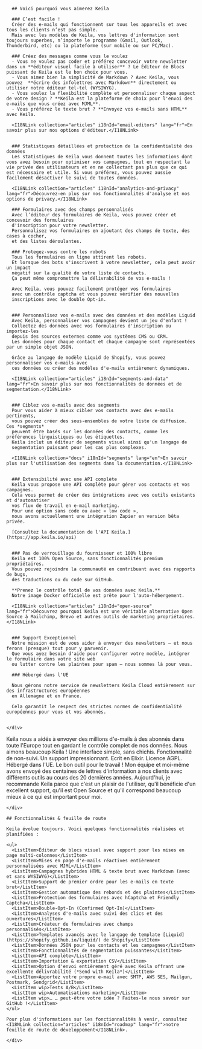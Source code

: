 <section class="bg-white">
  <div class="max-w-6xl mx-auto p-5 md:p-10 text-gray-800 text-lg rounded-t md:pb-16">
    <div class="prose prose-xl mx-auto">

      ## Voici pourquoi vous aimerez Keila

      ### C’est facile !
      Créer des e-mails qui fonctionnent sur tous les appareils et avec tous les clients n’est pas simple.
      Mais avec les modèles de Keila, vos lettres d'information sont toujours superbes, n’importe le programme (Gmail, Outlook, Thunderbird, etc) ou la plateforme (sur mobile ou sur PC/Mac).

      ### Créez des messages comme vous le voulez
      - Vous ne voulez pas coder et préférez concevoir votre newsletter dans un **éditeur visuel facile à utiliser** ? Le Éditeur de Blocs puissant de Keila est le bon choix pour vous.
      - Vous aimez bien la simplicité de Markdown ? Avec Keila, vous pouvez  **écrire des infolettres avec Markdown** directement ou utiliser notre éditeur tel-tel (WYSIWYG).
      - Vous voulez la flexibilité complète et personnaliser chaque aspect de votre design ? **Keila est la plateforme de choix pour l'envoi des e-mails que vous créez avec MJML**.
      - Vous préférez le texte brut ? **Envoyez vos e-mails sans HTML** avec Keila.

      <I18NLink collection="articles" i18nId="email-editors" lang="fr">En savoir plus sur nos options d'éditeur.</I18NLink>


      ### Statistiques détaillées et protection de la confidentialité des données
      Les statistiques de Keila vous donnent toutes les informations dont vous avez besoin pour optimiser vos campagnes, tout en respectant la vie privée des utilisateurs et en ne collectant pas plus que ce qui est nécessaire et utile. Si vous préférez, vous pouvez aussie facilement désactiver le suivi de toutes données.

      <I18NLink collection="articles" i18nId="analytics-and-privacy" lang="fr">Découvrez-en plus sur nos fonctionnalités d'analyse et nos options de privacy.</I18NLink>

      ### Formulaires avec des champs personnalisés
      Avec l’éditeur des formulaires de Keila, vous pouvez créer et concevoir des formulaires
      d'inscription pour votre newsletter.
      Personnalisez vos formulaires en ajoutant des champs de texte, des cases à cocher,
      et des listes déroulantes.

      ### Protegez-vous contre les robots
      Tous les formulaires en ligne attirent les robots.
      Et lorsque des bots s'inscrivent à votre newsletter, cela peut avoir un impact
      négatif sur la qualité de votre liste de contacts.
      Ça peut même compromettre la délivrabilité de vos e-mails !

      Avec Keila, vous pouvez facilement protéger vos formulaires
      avec un contrôle captcha et vous pouvez vérifier des nouvelles
      inscriptions avec le double Opt-in.


      ### Personnalisez vos e-mails avec des données et des modèles Liquid
      Avec Keila, personnaliser vos campagnes devient un jeu d'enfant !
      Collectez des données avec vos formulaires d'inscription ou importez-les
      depuis des sources externes comme vos systèmes CMS ou CRM.
      Les données pour chaque contact et chaque campagne sont représentées par un simple objet JSON.

      Grâce au langage de modèle Liquid de Shopify, vous pouvez personnaliser vos e-mails avec
      ces données ou créer des modèles d'e-mails entièrement dynamiques.

      <I18NLink collection="articles" i18nId="segments-and-data" lang="fr">En savoir plus sur nos fonctionnalités de données et de segmentation.</I18NLink>


      ### Ciblez vos e-mails avec des segments
      Pour vous aider à mieux cibler vos contacts avec des e-mails pertinents,
      vous pouvez créer des sous-ensembles de votre liste de diffusion. Ces *segments*
      peuvent être basés sur les données des contacts, comme les préférences linguistiques ou les étiquettes.
      Keila inclut un éditeur de segments visuel ainsi qu'un langage de
      segmentation puissant pour les cas plus complexes.

      <I18NLink collection="docs" i18nId="segments" lang="en">En savoir plus sur l'utilisation des segments dans la documentation.</I18NLink>


      ### Extensibilité avec une API complète
      Keila vous propose une API complète pour gérer vos contacts et vos campagnes.
      Cela vous permet de créer des intégrations avec vos outils existants et d'automatiser
      vos flux de travail en e-mail marketing.
      Pour une option sans code ou avec « low code »,
      nous avons actuellement une intégration Zapier en version bêta privée.

      [Consultez la documentation de l'API Keila.](https://app.keila.io/api)


      ### Pas de verrouillage du fournisseur et 100% libre
      Keila est 100% Open Source, sans fonctionnalités premium propriétaires.
      Vous pouvez rejoindre la communauté en contribuant avec des rapports de bugs,
      des traductions ou du code sur GitHub.

      **Prenez le contrôle total de vos données avec Keila.**
      Notre image Docker officielle est prête pour l'auto-hébergement.

      <I18NLink collection="articles" i18nId="open-source" lang="fr">Découvrez pourquoi Keila est une véritable alternative Open Source à Mailchimp, Brevo et autres outils de marketing propriétaires.</I18NLink>


      ### Support Exceptionnel
      Notre mission est de vous aider à envoyer des newsletters – et nous ferons (presque) tout pour y parvenir.
      Que vous ayez besoin d'aide pour configurer votre modèle, intégrer le formulaire dans votre site web
      ou lutter contre les plaintes pour spam – nous sommes là pour vous.

      ### Hébergé dans l'UE

      Nous gérons notre service de newsletters Keila Cloud entièrement sur des infrastructures européennes
      en Allemagne et en France.

      Cela garantit le respect des strictes normes de confidentialité européennes pour vous et vos abonnés.


    </div>

  </div>
</section>

<section class="bg-green-100">
  <div class="max-w-6xl mx-auto p-5 md:p-10 text-gray-800 text-lg rounded-t md:pb-16">
    <div class="prose prose-xl mx-auto">
      <Testimonial attributionName="Anouk Ooms" attributionTitle="Secrétaire général de" attributionOrg="Volt Europa" attributionLink="https://www.volteuropa.org" image="anouk.jpg">
        Keila nous a aidés à envoyer des millions d'e-mails à des abonnés dans toute l'Europe tout en gardant le contrôle complet de nos données.
      </Testimonial>
      <Testimonial attributionName="André Hoarau" attributionTitle="Créateur de" attributionOrg="Brinjel" attributionLink="https://brinjel.com" image="andre.jpg">
        Nous aimons beaucoup Keila ! Une interface simple, sans chichis. Fonctionnalité de non-suivi. Un support impressionnant. Ecrit en Elixir. Licence AGPL. Hébergé dans l'UE. Le bon outil pour le travail&nbsp;!
      </Testimonial>
      <Testimonial attributionName="Amadeus Paulussen" attributionLink="https://amadeuspaulussen.com" image="amadeus.jpg">
        Mon équipe et moi-même avons envoyé des centaines de lettres d'information à nos clients avec différents outils au cours des 20 dernières années. Aujourd'hui, je recommande Keila parce que c'est un plaisir de l'utiliser, qu'il bénéficie d'un excellent support, qu'il est Open Source et qu'il correspond beaucoup mieux à ce qui est important pour moi.
      </Testimonial>

    </div>

  </div>
</section>

<section class="bg-white">
  <div class="max-w-6xl mx-auto p-5 md:p-10 text-gray-800 rounded-t md:pb-16">
    <div class="prose prose-xl mx-auto prose-li:text-lg">

    ## Fonctionnalités & feuille de route

    Keila évolue toujours. Voici quelques fonctionnalités réalisées et planifiées :

    <ul>
      <ListItem>Éditeur de blocs visuel avec support pour les mises en page multi-colonnes</ListItem>
      <ListItem>Mises en page d'e-mails réactives entièrement personnalisées avec MJML</ListItem>
      <ListItem>Campagnes hybrides HTML & texte brut avec Markdown (avec et sans WYSIWYG)</ListItem>
      <ListItem>Support de premier ordre pour les e-mails en texte brut</ListItem>
      <ListItem>Gestion automatique des rebonds et des plaintes</ListItem>
      <ListItem>Protection des formulaires avec hCaptcha et Friendly Captcha</ListItem>
      <ListItem>Double-Opt-In (Confirmed Opt-In)</ListItem>
      <ListItem>Analyses d'e-mails avec suivi des clics et des ouvertures</ListItem>
      <ListItem>Créateur de formulaires avec champs personnalisés</ListItem>
      <ListItem>Templates avancés avec le langage de template [Liquid](https://shopify.github.io/liquid/) de Shopify</ListItem>
      <ListItem>Données JSON pour les contacts et les campagnes</ListItem>
      <ListItem>Fonctionnalités de segmentation puissantes</ListItem>
      <ListItem>API complète</ListItem>
      <ListItem>Importation & exportation CSV</ListItem>
      <ListItem>Option d'envoi entièrement géré avec Keila offrant une excellente délivrabilité (*Send with Keila*)</ListItem>
      <ListItem>Apportez votre propre e-mail avec SMTP, AWS SES, Mailgun, Postmark, Sendgrid</ListItem>
      <ListItem wip>Tests A/B</ListItem>
      <ListItem wip>Automatisations marketing</ListItem>
      <ListItem wip>… … peut-être votre idée ? Faites-le nous savoir sur GitHub !</ListItem>
    </ul>

    Pour plus d'informations sur les fonctionnalités à venir, consultez
    <I18NLink collection="articles" i18nId="roadmap" lang="fr">notre feuille de route de développement</I18NLink>.

    </div>

  </div>
</section>
